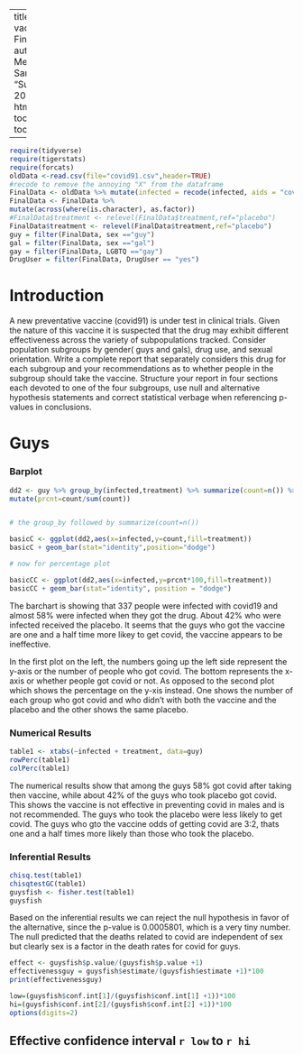 
---
title: "Covid19 vaccine study Final2021"
author: " Melissa Sanchez "
date: "Summer 2021"
output: 
   html_document:
         toc: true
         toc_depth: 5
    
---

```r
require(tidyverse)
require(tigerstats)
require(forcats)
oldData <-read.csv(file="covid91.csv",header=TRUE)
#recode to remove the annoying "X" from the dataframe
FinalData <- oldData %>% mutate(infected = recode(infected, aids = "covid", none = "OK" )) %>% select(-one_of("X"))
FinalData <- FinalData %>%
mutate(across(where(is.character), as.factor))
#FinalData$treatment <- relevel(FinalData$treatment,ref="placebo")
FinalData$treatment <- relevel(FinalData$treatment,ref="placebo")
guy = filter(FinalData, sex =="guy")
gal = filter(FinalData, sex =="gal")
gay = filter(FinalData, LGBTQ =="gay")
DrugUser = filter(FinalData, DrugUser == "yes")
```

# Introduction

A new  preventative vaccine (covid91) is under test in clinical trials. Given the nature of this vaccine it is suspected that the drug may exhibit different effectiveness across the variety of subpopulations tracked. Consider population subgroups by gender( guys and gals), drug use, and sexual orientation. Write a complete report that separately considers this drug for each subgroup and your recommendations as to whether people in the subgroup should take the vaccine. Structure your report in four sections each devoted to one of the four subgroups, use null and alternative hypothesis statements and correct statistical verbage when referencing p-values in conclusions.


# Guys

### Barplot

```r
dd2 <- guy %>% group_by(infected,treatment) %>% summarize(count=n()) %>%
mutate(prcnt=count/sum(count))


# the group_by followed by summarize(count=n())

basicC <- ggplot(dd2,aes(x=infected,y=count,fill=treatment))
basicC + geom_bar(stat="identity",position="dodge")

# now for percentage plot

basicCC <- ggplot(dd2,aes(x=infected,y=prcnt*100,fill=treatment))
basicCC + geom_bar(stat="identity", position = "dodge")

```

The barchart is showing that 337 people were infected with covid19 and almost 58% were infected when they got the drug. About 42% who were infected received the placebo. It seems that the guys who got the vaccine are one and a half time more likey to get covid, the vaccine appears to be ineffective.

In the first plot on the left, the numbers going up the left side represent the y-axis or the number of people who got covid. The bottom represents the x-axis or whether people got covid or not. As opposed to the second plot which shows the percentage on the y-xis instead. One shows the number of each group who got covid and who didn't with both the vaccine and the placebo and the other shows the same placebo.


### Numerical Results

```r
table1 <- xtabs(~infected + treatment, data=guy)
rowPerc(table1)
colPerc(table1)
```

The numerical results show that among the guys 58% got covid after taking then vaccine, while about 42% of the guys who took placebo got covid. This shows the vaccine is not effective in preventing covid in males and is not recommended. The guys who took the placebo were less likely to get covid. The guys who gto the vaccine odds of getting covid are 3:2, thats one and a half times more likely than those who took the placebo. 

### Inferential Results

```r
chisq.test(table1)
chisqtestGC(table1)
guysfish <- fisher.test(table1)
guysfish
```

Based on the inferential results we can reject the null hypothesis in favor of the alternative, since the p-value is 0.0005801, which is a very tiny number. The null predicted that the deaths related to covid are independent of sex but clearly sex is a factor in the death rates for covid for guys. 

```r
effect <- guysfish$p.value/(guysfish$p.value +1)
effectivenessguy = guysfish$estimate/(guysfish$estimate +1)*100
print(effectivenessguy)
```

```r
low=(guysfish$conf.int[1]/(guysfish$conf.int[1] +1))*100
hi=(guysfish$conf.int[2]/(guysfish$conf.int[2] +1))*100
options(digits=2)
```

## Effective confidence interval `r low` to `r hi`







